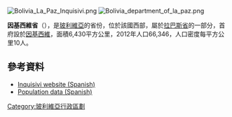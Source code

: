 [[Image:Bolivia_La_Paz_Inquisivi.png|right]]
[[Image:Bolivia_department_of_la_paz.png|right]]

'''因基西維省'''（{{lang-es|Provincia de Inquisivi}}），是[[玻利維亞|玻利維亞]]的省份，位於該國西部，屬於[[拉巴斯省_(玻利維亞)|拉巴斯省]]的一部分，首府設於[[因基西維|因基西維]]，面積6,430平方公里，2012年人口66,346，人口密度每平方公里10人。

==參考資料==
*[http://inquisivi.com/ Inquisivi website (Spanish)]{{Wayback|url=http://inquisivi.com/ |date=20141217132438 }}
*[https://web.archive.org/web/20081009065850/http://www.ine.gov.bo/html/dfid/index.htm Population data (Spanish)]

{{coord|16|50|S|67|10|W|type:adm2nd_region:BO|display=title}}

{{Bolivia-geo-stub}}
{{玻利維亞省份}}

[[Category:玻利維亞行政區劃|Category:玻利維亞行政區劃]]